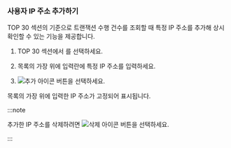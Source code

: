 ### 사용자 IP 주소 추가하기

<UI>TOP 30</UI> 섹션의 <Cmdname sid="ip" className="uitext" /> 기준으로 트랜잭션 수행 건수를 조회할 때 특정 IP 주소를 추가해 상시 확인할 수 있는 기능을 제공합니다.

1. <UI>TOP 30</UI> 섹션에서 <Cmdname sid="ip" className="uitext" />를 선택하세요.

    <ImgLang img='txmap-filter-ip.png' desc='IP' />

1. 목록의 가장 위에 입력란에 특정 IP 주소를 입력하세요.

1. ![추가 아이콘](/img/ico-add.svg) 버튼을 선택하세요.

<ImgLang img='txmap-filter-ip-added.png' desc='IP' />

목록의 가장 위에 입력한 IP 주소가 고정되어 표시됩니다.

:::note

추가한 IP 주소를 삭제하려면 ![삭제 아이콘](/img/ico-trash.svg) 버튼을 선택하세요.

:::